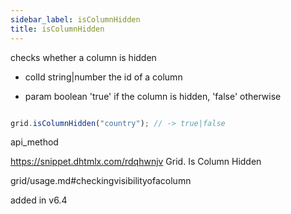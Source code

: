 ```yaml
---
sidebar_label: isColumnHidden
title: isColumnHidden
---
```



          


<Short>
 checks whether a column is hidden



</Short>



- colId	string|number   the id of a column



- param	boolean     'true' if the column is hidden, 'false' otherwise


~~~js

grid.isColumnHidden("country"); // -> true|false


~~~
 api_method

<Descr>




</Descr>



https://snippet.dhtmlx.com/rdqhwnjv	Grid. Is Column Hidden

 grid/usage.md#checkingvisibilityofacolumn


added in v6.4

